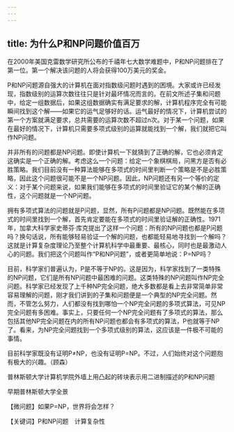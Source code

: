 ```yaml
---
---
---
```

title: 为什么P和NP问题价值百万
---




在2000年美国克雷数学研究所公布的千禧年七大数学难题中，P和NP问题排在了第一位。第一个解决该问题的人将会获得100万美元的奖金。

P和NP问题源自强大的计算机在面对指数级问题时遇到的困境。大家或许已经发现，指数级别的运算次数往往只是针对最坏情况而言的。在前文所述子集和问题中，给定一组数据后，如果这组数据确实有满足要求的解，计算机程序完全有可能瞬间找到这个解——如果它的运气足够好的话。运气最好的情况下，计算机尝试的第一个方案就满足要求，总共需要的运算次数不超过n次。对于某一个问题，如果在最好的情况下，计算机只需要多项式级别的运算就能找到一个解，我们就把它叫作NP问题。

并非所有的问题都是NP问题。即使计算机一下就猜到了正确的解，它也必须肯定这确实是一个正确的解。考虑这么一个问题：给定一个象棋棋局，问黑方是否有必胜策略。我们目前没有一种算法能够在多项式的时间里判断一个策略是不是必胜策略，因此这个问题很可能不是一个NP问题。因此，NP问题还有另一个等价的定义：对于某个问题来说，如果我们能够在多项式的时间里验证它的某个解的正确性，这个问题就是一个NP问题。

拥有多项式算法的问题就是P问题，显然，所有P问题都是NP问题。既然能在多项式的时间里找到一个解，首先肯定要能在多项式的时间里验证解的正确性。1971年，加拿大科学家史蒂芬·库克提出了这样一个问题：所有的NP问题也都是P问题吗？换句话说，所有能够轻易验证一个解的问题，也都能轻易地寻找到一个解吗？这就是计算复杂度理论乃至整个计算机科学中最重要、最核心，同时也是最激动人心的问题。我们把这个问题叫作“P和NP问题”，或者更简单地说：P=NP吗？

目前，科学家们普遍认为，P是不等于NP的。这是因为，科学家找到了一类特殊的NP问题，它们是所有NP问题中最困难的问题。这类特殊的NP问题叫作NP完全问题。科学家已经发现了上千种NP完全问题，绝大多数都是看上去非常简单非常容易理解的问题，刚才我们讲到的子集和问题便是一个典型的NP完全问题。然而，不管怎么努力，人们都没有找到哪怕一个NP完全问题的多项式算法，可见NP完全问题有多困难。事实上，只要任何一个NP完全问题有了多项式的算法，那么包括其他NP完全问题在内的所有NP问题也都会有多项式的算法，P也就等于NP了。看来，为NP完全问题找到一个多项式级别的算法，这应该是一件极不可能的事情。

目前科学家既没有证明P≠NP，也没有证明P=NP。不过，人们始终对这个问题抱有极大的兴趣。（顾森）

普林斯顿大学计算机学院外墙上用凸起的砖块表示用二进制描述的P和NP问题



早期普林斯顿大学全景



【微问题】如果P=NP，世界将会怎样？

【关键词】P和NP问题　计算复杂性